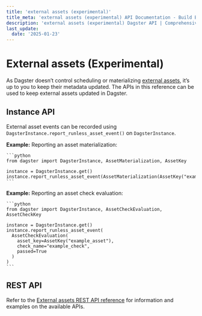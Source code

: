 ```yaml
---
title: 'external assets (experimental)'
title_meta: 'external assets (experimental) API Documentation - Build Better Data Pipelines | Python Reference Documentation for Dagster'
description: 'external assets (experimental) Dagster API | Comprehensive Python API documentation for Dagster, the data orchestration platform. Learn how to build, test, and maintain data pipelines with our detailed guides and examples.'
last_update:
  date: '2025-01-23'
---
```


<div class="section" id="external-assets-experimental">


# External assets (Experimental)

As Dagster doesn’t control scheduling or materializing [external assets](https://docs.dagster.io/concepts/assets/external-assets), it’s up to you to keep their metadata updated. The APIs in this reference can be used to keep external assets updated in Dagster.

<div class="section" id="instance-api">


## Instance API

External asset events can be recorded using `DagsterInstance.report_runless_asset_event()` on `DagsterInstance`.

<strong>Example:</strong> Reporting an asset materialization:

    ```python
    from dagster import DagsterInstance, AssetMaterialization, AssetKey

    instance = DagsterInstance.get()
    instance.report_runless_asset_event(AssetMaterialization(AssetKey("example_asset")))
    ```
<strong>Example:</strong> Reporting an asset check evaluation:

    ```python
    from dagster import DagsterInstance, AssetCheckEvaluation, AssetCheckKey

    instance = DagsterInstance.get()
    instance.report_runless_asset_event(
      AssetCheckEvaluation(
        asset_key=AssetKey("example_asset"),
        check_name="example_check",
        passed=True
      )
    )
    ```
</div>


<div class="section" id="rest-api">

## REST API

Refer to the [External assets REST API reference](https://docs.dagster.io/apidocs/external-assets-rest) for information and examples on the available APIs.

</div></div>
